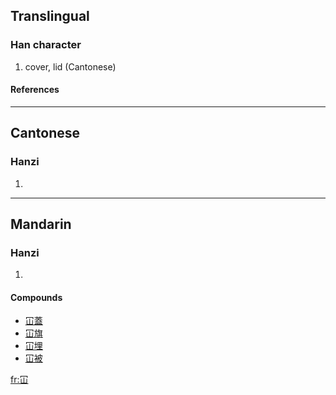 ==Translingual==
===Han character===
{{Han char|rad=冖|as=03|sn=5|four=|canj=月山 (BU), X月山 (XBU)}}
# cover, lid (Cantonese)
====References====
{{Han ref|kx=0130.161|hdz=10303.020|uh=519A|ud=20890}}
----
==Cantonese==
===Hanzi===
{{yue-hanzi|jyut=|y=ham6, kam2}}
# {{defn|Cantonese}}
----
==Mandarin==
===Hanzi===
{{cmn-hanzi|pin=[[kǎn]] (kan3)|wg=k'an<sup>3</sup>}}
# {{defn|Mandarin}}

====Compounds====
*[[冚蓋]]
*[[冚旗]]
*[[冚埋]]
*[[冚被]]




[[fr:冚]]